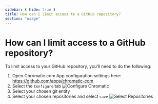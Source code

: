 ```yaml
---
sidebar: { hide: true }
title: How can I limit access to a GitHub repository?
section: "usage"
---
```


# How can I limit access to a GitHub repository?

To limit access to your GitHub repository, you'll need to do the following:

1. Open Chromatic.com App configuration settings here: https://github.com/apps/chromatic-com
2. Select the `Configure` tab
   ![Configure Chromatic](../../../images/configure-chromatic.png)
3. Select your chosen git entity
4. Select your chosen repositories and select `save`
   ![Select Repositories](../../../images/select-repositories-chromatic.png)
